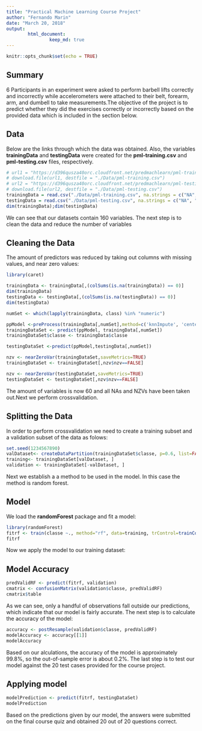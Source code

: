 ```yaml
---
title: "Practical Machine Learning Course Project"
author: "Fernando Marin"
date: "March 20, 2018"
output: 
        html_document:
                keep_md: true
---
```


```r
knitr::opts_chunk$set(echo = TRUE)
```

## Summary

6 Participants in an experiment were asked to perform barbell lifts correctly and incorrectly while accelerometers were attached to their belt, forearm, arm, and dumbell to take measurements.The objective of the project is to predict whether they did the exercises correctly or incorrectly based on the provided data which is included in the section below.


## Data

Below are the links through which the data was obtained. Also, the variables **trainingData** and **testingData** were created for the **pml-training.csv** and **pml-testing.csv** files, respectively.

```r
# url1 = "https://d396qusza40orc.cloudfront.net/predmachlearn/pml-training.csv"
# download.file(url1, destfile = "./Data/pml-training.csv")
# url2 = "https://d396qusza40orc.cloudfront.net/predmachlearn/pml-testing.csv"
# download.file(url2, destfile = "./Data/pml-testing.csv")
trainingData = read.csv("./Data/pml-training.csv", na.strings = c("NA", "#DIV/0!",""))
testingData = read.csv("./Data/pml-testing.csv", na.strings = c("NA", "#DIV/0!",""))
dim(trainingData);dim(testingData)

```

We can see that our datasets contain 160 variables. The next step is to clean the data and reduce the number of variables

## Cleaning the Data

The amount of predictors was reduced by taking out columns with missing values, and near zero values:

```r
library(caret)

trainingData <- trainingData[,(colSums(is.na(trainingData)) == 0)]
dim(trainingData)
testingData <- testingData[,(colSums(is.na(testingData)) == 0)]
dim(testingData)

numSet <- which(lapply(trainingData, class) %in% "numeric")

ppModel <-preProcess(trainingData[,numSet],method=c('knnImpute', 'center', 'scale'))
trainingDataSet <- predict(ppModel, trainingData[,numSet])
trainingDataSet$classe <- trainingData$classe

testingDataSet <-predict(ppModel,testingData[,numSet])

nzv <- nearZeroVar(trainingDataSet,saveMetrics=TRUE)
trainingDataSet <- trainingDataSet[,nzv$nzv==FALSE]

nzv <- nearZeroVar(testingDataSet,saveMetrics=TRUE)
testingDataSet <- testingDataSet[,nzv$nzv==FALSE]
```

The amount of variables is now 60 and all NAs and NZVs have been taken out.Next we perform crossvalidation.


## Splitting the Data

In order to perform crossvalidation we need to create a training subset and a validation subset of the data as folows:

```r
set.seed(1234567890)
valDataset<- createDataPartition(trainingDataSet$classe, p=0.6, list=FALSE)
training<- trainingDataSet[valDataset, ]
validation <- trainingDataSet[-valDataset, ]
```

Next we establish a a method to be used in the model. In this case the method is random forest.



## Model

We load the **randomForest** package and fit a model:

```r
library(randomForest)
fitrf <- train(classe ~., method="rf", data=training, trControl=trainControl(method='cv'), number=5, allowParallel=TRUE, importance=TRUE )
fitrf
```

Now we apply the model to our training dataset:



## Model Accuracy

```r
predValidRF <- predict(fitrf, validation)
cmatrix <- confusionMatrix(validation$classe, predValidRF)
cmatrix$table
```

As we can see, only a handful of observations fall outside our predictions, which indicate that our model is fairly accurate. The next step is to calculate the accuracy of the model:

```r
accuracy <- postResample(validation$classe, predValidRF)
modelAccuracy <- accuracy[[1]]
modelAccuracy
```

Based on our alculations, the accuracy of the model is approximately 99.8%, so the out-of-sample error is about 0.2%. The last step is to test our model against the 20 test cases provided for the course project.


## Applying model

```r
modelPrediction <- predict(fitrf, testingDataSet)
modelPrediction
```
Based on the predictions given by our model, the answers were submitted on the final course quiz and obtained 20 out of 20 questions correct.




